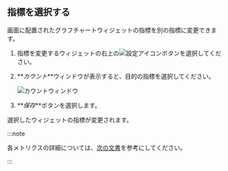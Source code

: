 ## 指標を選択する

画面に配置されたグラフチャートウィジェットの指標を別の指標に変更できます。

1.  指標を変更するウィジェットの右上の![設定アイコン](/img/ico-setting.svg)ボタンを選択してください。

2.  **_カウント_**ウィンドウが表示すると、目的の指標を選択してください。

    ![カウントウィンドウ](/img/db-redis-select-count.png)

3.  **_保存_**ボタンを選択します。

選択したウィジェットの指標が変更されます。

:::note

各メトリクスの詳細については、[次の文書](metrics-data-list)を参考にしてください。 

:::
